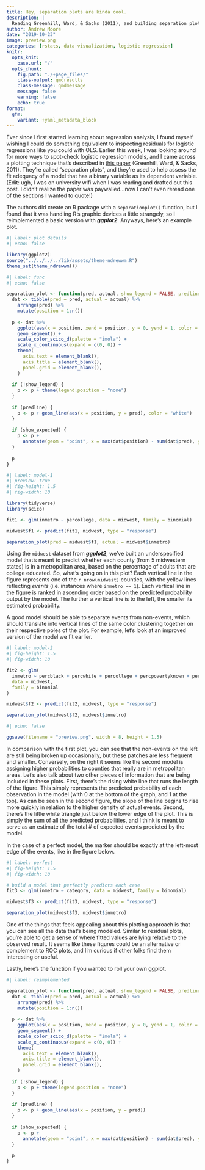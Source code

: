 ```yaml
---
title: Hey, separation plots are kinda cool.
description: |
  Reading Greenhill, Ward, & Sacks (2011), and building separation plots in R.
author: Andrew Moore
date: "2019-10-23"
image: preview.png
categories: [rstats, data visualization, logistic regression]
knitr:
  opts_knit: 
    base.url: "/"
  opts_chunk:
    fig.path: "./+page_files/"
    class-output: qmdresults
    class-message: qmdmessage
    message: false
    warning: false
    echo: true
format:
  gfm:
    variant: +yaml_metadata_block
---
```


<script>
  import BlogHead from "$lib/components/BlogHead.svelte";
</script>

<BlogHead title={title} date={date} />

Ever since I first started learning about regression analysis, I found myself wishing I could do something equivalent to inspecting residuals for logistic regressions like you could with OLS. Earlier this week, I was looking around for more ways to spot-check logistic regression models, and I came across a plotting technique that's described in [this paper](https://onlinelibrary.wiley.com/doi/full/10.1111/j.1540-5907.2011.00525.x#b11){target="_blank"} (Greenhill, Ward, & Sacks, 2011). They're called "separation plots", and they're used to help assess the fit adequacy of a model that has a binary variable as its  dependent variable. (Edit: ugh, I was on university wifi when I was reading and drafted out this post. I didn't realize the paper was paywalled...now I can't even reread one of the sections I wanted to quote!)

The authors did create an R package with a `separationplot()` function, but I found that it was handling R's graphic devices a little strangely, so I reimplemented a basic version with **_ggplot2_**. Anyways, here's an example plot.

```r
#| label: plot details
#| echo: false

library(ggplot2)
source("../../../../lib/assets/theme-ndrewwm.R")
theme_set(theme_ndrewwm())
```

```r
#| label: func
#| echo: false

separation_plot <- function(pred, actual, show_legend = FALSE, predline = TRUE, show_expected = TRUE) {
  dat <- tibble(pred = pred, actual = actual) %>%
    arrange(pred) %>%
    mutate(position = 1:n())
  
  p <- dat %>%
    ggplot(aes(x = position, xend = position, y = 0, yend = 1, color = factor(actual))) +
    geom_segment() +
    scale_color_scico_d(palette = "imola") +
    scale_x_continuous(expand = c(0, 0)) +
    theme(
      axis.text = element_blank(),
      axis.title = element_blank(),
      panel.grid = element_blank(),
    )
  
  if (!show_legend) {
    p <- p + theme(legend.position = "none")
  }
  
  if (predline) {
    p <- p + geom_line(aes(x = position, y = pred), color = "white")
  }
  
  if (show_expected) {
    p <- p +
      annotate(geom = "point", x = max(dat$position) - sum(dat$pred), y = -0.05, shape = 17)
  }
  
  p
}
```

```r
#| label: model-1
#| preview: true
#| fig-height: 1.5
#| fig-width: 10

library(tidyverse)
library(scico)

fit1 <- glm(inmetro ~ percollege, data = midwest, family = binomial)

midwest$f1 <- predict(fit1, midwest, type = "response")

separation_plot(pred = midwest$f1, actual = midwest$inmetro)
```

Using the `midwest` dataset from **_ggplot2_**, we've built an underspecified model that's meant to predict whether each county (from 5 midwestern states) is in a metropolitan area, based on the percentage of adults that are college educated. So, what's going on in this plot? Each vertical line in the figure represents one of the `r nrow(midwest)` counties, with the yellow lines reflecting *events* (i.e. instances where `inmetro == 1`). Each vertical line in the figure is ranked in ascending order based on the predicted probability output by the model. The further a vertical line is to the left, the smaller its estimated probability.

A good model should be able to separate events from non-events, which should translate into vertical lines of the same color clustering together on their respective poles of the plot. For example, let's look at an improved version of the model we fit earlier.

```r
#| label: model-2
#| fig-height: 1.5
#| fig-width: 10

fit2 <- glm(
  inmetro ~ percblack + percwhite + percollege + percpovertyknown + percbelowpoverty + percprof,
  data = midwest,
  family = binomial
)

midwest$f2 <- predict(fit2, midwest, type = "response")

separation_plot(midwest$f2, midwest$inmetro)
```

```r
#| echo: false

ggsave(filename = "preview.png", width = 8, height = 1.5)
```

In comparison with the first plot, you can see that the non-events on the left are still being broken up occasionally, but these patches are less frequent and smaller. Conversely, on the right it seems like the second model is assigning higher probabilities to counties that really are in metropolitan areas. Let's also talk about two other pieces of information that are being included in these plots. First, there's the rising white line that runs the length of the figure. This simply represents the predicted probability of each observation in the model (with 0 at the bottom of the graph, and 1 at the top). As can be seen in the second figure, the slope of the line begins to rise more quickly in relation to the higher density of actual events. Second, there's the little white triangle just below the lower edge of the plot. This is simply the sum of all the predicted probabilities, and I think is meant to serve as an estimate of the total # of expected events predicted by the model.

In the case of a perfect model, the marker should be exactly at the left-most edge of the events, like in the figure below.

```r
#| label: perfect
#| fig-height: 1.5
#| fig-width: 10

# build a model that perfectly predicts each case
fit3 <- glm(inmetro ~ category, data = midwest, family = binomial)

midwest$f3 <- predict(fit3, midwest, type = "response")

separation_plot(midwest$f3, midwest$inmetro)
```

One of the things that feels appealing about this plotting approach is that you can see all the data that's being modeled. Similar to residual plots, you're able to get a sense of where fitted values are lying relative to the observed result. It seems like these figures could be an alternative or complement to ROC plots, and I'm curious if other folks find them interesting or useful.

Lastly, here's the function if you wanted to roll your own ggplot.

```r
#| label: reimplemented

separation_plot <- function(pred, actual, show_legend = FALSE, predline = TRUE, show_expected = TRUE) {
  dat <- tibble(pred = pred, actual = actual) %>%
    arrange(pred) %>%
    mutate(position = 1:n())
  
  p <- dat %>%
    ggplot(aes(x = position, xend = position, y = 0, yend = 1, color = factor(actual))) +
    geom_segment() +
    scale_color_scico_d(palette = "imola") +
    scale_x_continuous(expand = c(0, 0)) +
    theme(
      axis.text = element_blank(),
      axis.title = element_blank(),
      panel.grid = element_blank(),
    )
  
  if (!show_legend) {
    p <- p + theme(legend.position = "none")
  }
  
  if (predline) {
    p <- p + geom_line(aes(x = position, y = pred))
  }
  
  if (show_expected) {
    p <- p +
      annotate(geom = "point", x = max(dat$position) - sum(dat$pred), y = -0.05, shape = 17)
  }
  
  p
}
```
